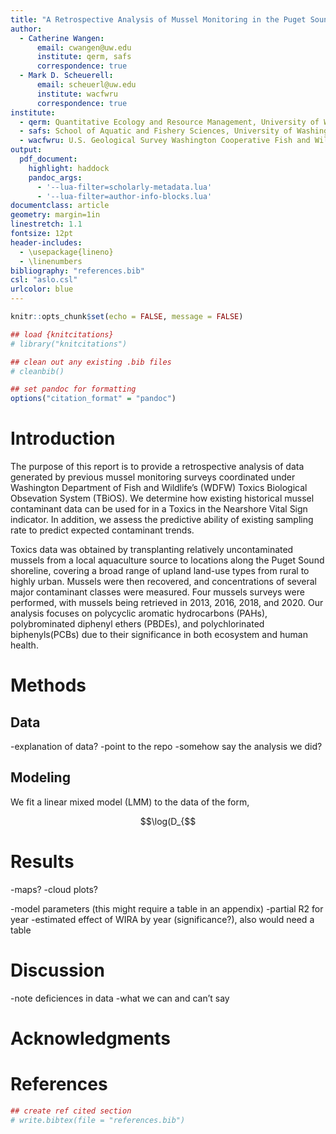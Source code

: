 ```yaml
---
title: "A Retrospective Analysis of Mussel Monitoring in the Puget Sound"
author:
  - Catherine Wangen:
      email: cwangen@uw.edu
      institute: qerm, safs
      correspondence: true
  - Mark D. Scheuerell:
      email: scheuerl@uw.edu
      institute: wacfwru
      correspondence: true
institute:
  - qerm: Quantitative Ecology and Resource Management, University of Washington, Seattle, WA
  - safs: School of Aquatic and Fishery Sciences, University of Washington, Seattle, WA
  - wacfwru: U.S. Geological Survey Washington Cooperative Fish and Wildlife Research Unit, School of Aquatic and Fishery Sciences, University of Washington, Seattle, WA
output:
  pdf_document:
    highlight: haddock
    pandoc_args:
      - '--lua-filter=scholarly-metadata.lua'
      - '--lua-filter=author-info-blocks.lua'
documentclass: article
geometry: margin=1in
linestretch: 1.1
fontsize: 12pt
header-includes:
  - \usepackage{lineno}
  - \linenumbers
bibliography: "references.bib"
csl: "aslo.csl"
urlcolor: blue
---
```


```r
knitr::opts_chunk$set(echo = FALSE, message = FALSE)

## load {knitcitations}
# library("knitcitations")

## clean out any existing .bib files
# cleanbib()

## set pandoc for formatting
options("citation_format" = "pandoc")
```


# Introduction

The purpose of this report is to provide a retrospective analysis of data generated by previous mussel monitoring surveys coordinated under Washington Department of Fish and Wildlife's (WDFW) Toxics Biological Obsevation System (TBiOS). We determine how existing historical mussel contaminant data can be used for in a Toxics in the Nearshore Vital Sign indicator. In addition, we assess the predictive ability of existing sampling rate to predict expected contaminant trends. 

Toxics data was obtained by transplanting relatively uncontaminated mussels from a local aquaculture source to locations along the Puget Sound shoreline, covering a broad range of upland land-use types from rural to highly urban. Mussels were then recovered, and concentrations of several major contaminant classes were measured. Four mussels surveys were performed, with mussels being retrieved in 2013, 2016, 2018, and 2020. Our analysis focuses on polycyclic aromatic hydrocarbons (PAHs), polybrominated diphenyl ethers (PBDEs), and polychlorinated biphenyls(PCBs) due to their significance in both ecosystem and human health.

# Methods

## Data

-explanation of data?
-point to the repo
-somehow say the analysis we did?

## Modeling

We fit a linear mixed model (LMM) to the data of the form,

$$\log(D_{$$


# Results

-maps?
-cloud plots?

-model parameters (this might require a table in an appendix)
-partial R2 for year
-estimated effect of WIRA by year (significance?), also would need a table


# Discussion

-note deficiences in data
-what we can and can't say

# Acknowledgments



\newpage

# References

\setlength{\parindent}{-0.375in}
\setlength{\leftskip}{0.375in}
\setlength{\parskip}{8pt}
\noindent

```r
## create ref cited section
# write.bibtex(file = "references.bib")
```


